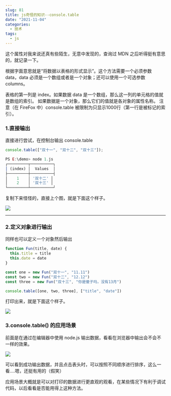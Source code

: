 ```yaml
---
slug: 81
title: js奇怪的知识--console.table
date: "2021-11-04"
categories: 
  - 技术
tags: 
  - js
---
```






这个属性对我来说还真有些陌生，无意中发现的，查询过 MDN 之后听得挺有意思的，就记录一下。

根据字面意思就是“将数据以表格的形式显示”。这个方法需要一个必须参数 data，data 必须是一个数组或者是一个对象；还可以使用一个可选参数 columns。

表格的第一列是 index。如果数据 data 是一个数组，那么这一列的单元格的值就是数组的索引。 如果数据是一个对象，那么它们的值就是各对象的属性名称。 注意（在 FireFox 中）console.table 被限制为只显示1000行（第一行是被标记的索引）。

### 1.直接输出

直接进行尝试，在控制台输出 console.table

```js
console.table(["双十一", "双十二", "双十三"]);

PS E:\demo> node 1.js
┌─────────┬──────────┐
│ (index) │  Values  │
├─────────┼──────────┤
│    1    │ '双十二' │
│    2    │ '双十三' │
└─────────┴──────────┘
```
复制下来怪怪的，直接上个图，就是下面这个样子。

![](https://imgurl.zburu.com/images/2021/11/04/5b865e6a38851240419ceb0984e6557e.png)

---

### 2.定义对象进行输出

同样也可以定义一个对象然后输出

```js
function Fun(title, date) {
  this.title = title
  this.date = date
}

const one = new Fun("双十一", "11.11")
const two = new Fun("双十二", "12.12")
const three = new Fun("双十三", "你是傻子吗，没有13月")

console.table([one, two, three], ["title", "date"])
```

打印出来，就是下面这个样子。

![](https://imgurl.zburu.com/images/2021/11/04/ed587c8b3373abe1fca2c9cdc6dd50dd.png)


### 3.console.table() 的应用场景

前面是在通过在编辑器中使用 node.js 输出数据，看看在浏览器中输出会不会不一样的效果。

![](https://imgurl.zburu.com/images/2021/11/04/092caebd508948e18d29468739d17e18.png)

可以看到成功输出数据，并且点击表头时，可以按照不同顺序进行排序，这么一看....嗯，还挺有用的（假笑）

应用场景大概就是可以对打印的数据进行更直观的观看，在某些情况下有利于调试代码，以后看看是否能用得上这种方法。